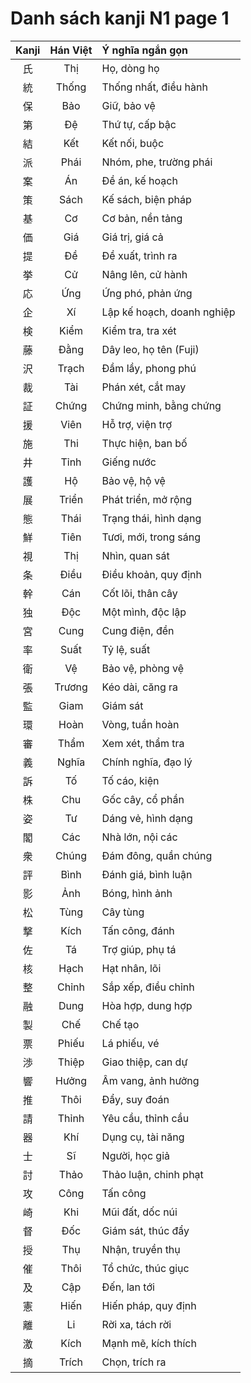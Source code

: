 
# Danh sách kanji N1 page 1

| Kanji | Hán Việt | Ý nghĩa ngắn gọn           |
| :---: | :------: | :------------------------- |
|   氏   |    Thị   | Họ, dòng họ                |
|   統   |   Thống  | Thống nhất, điều hành      |
|   保   |    Bảo   | Giữ, bảo vệ                |
|   第   |    Đệ    | Thứ tự, cấp bậc            |
|   結   |    Kết   | Kết nối, buộc              |
|   派   |   Phái   | Nhóm, phe, trường phái     |
|   案   |    Án    | Đề án, kế hoạch            |
|   策   |   Sách   | Kế sách, biện pháp         |
|   基   |    Cơ    | Cơ bản, nền tảng           |
|   価   |    Giá   | Giá trị, giá cả            |
|   提   |    Đề    | Đề xuất, trình ra          |
|   挙   |    Cử    | Nâng lên, cử hành          |
|   応   |    Ứng   | Ứng phó, phản ứng          |
|   企   |    Xí    | Lập kế hoạch, doanh nghiệp |
|   検   |   Kiểm   | Kiểm tra, tra xét          |
|   藤   |   Đằng   | Dây leo, họ tên (Fuji)     |
|   沢   |   Trạch  | Đầm lầy, phong phú         |
|   裁   |    Tài   | Phán xét, cắt may          |
|   証   |   Chứng  | Chứng minh, bằng chứng     |
|   援   |   Viên   | Hỗ trợ, viện trợ           |
|   施   |    Thi   | Thực hiện, ban bố          |
|   井   |   Tỉnh   | Giếng nước                 |
|   護   |    Hộ    | Bảo vệ, hộ vệ              |
|   展   |   Triển  | Phát triển, mở rộng        |
|   態   |   Thái   | Trạng thái, hình dạng      |
|   鮮   |   Tiên   | Tươi, mới, trong sáng      |
|   視   |    Thị   | Nhìn, quan sát             |
|   条   |   Điều   | Điều khoản, quy định       |
|   幹   |    Cán   | Cốt lõi, thân cây          |
|   独   |    Độc   | Một mình, độc lập          |
|   宮   |   Cung   | Cung điện, đền             |
|   率   |   Suất   | Tỷ lệ, suất                |
|   衛   |    Vệ    | Bảo vệ, phòng vệ           |
|   張   |  Trương  | Kéo dài, căng ra           |
|   監   |   Giam   | Giám sát                   |
|   環   |   Hoàn   | Vòng, tuần hoàn            |
|   審   |   Thẩm   | Xem xét, thẩm tra          |
|   義   |   Nghĩa  | Chính nghĩa, đạo lý        |
|   訴   |    Tố    | Tố cáo, kiện               |
|   株   |    Chu   | Gốc cây, cổ phần           |
|   姿   |    Tư    | Dáng vẻ, hình dạng         |
|   閣   |    Các   | Nhà lớn, nội các           |
|   衆   |   Chúng  | Đám đông, quần chúng       |
|   評   |   Bình   | Đánh giá, bình luận        |
|   影   |    Ảnh   | Bóng, hình ảnh             |
|   松   |   Tùng   | Cây tùng                   |
|   撃   |   Kích   | Tấn công, đánh             |
|   佐   |    Tá    | Trợ giúp, phụ tá           |
|   核   |   Hạch   | Hạt nhân, lõi              |
|   整   |   Chỉnh  | Sắp xếp, điều chỉnh        |
|   融   |   Dung   | Hòa hợp, dung hợp          |
|   製   |    Chế   | Chế tạo                    |
|   票   |   Phiếu  | Lá phiếu, vé               |
|   渉   |   Thiệp  | Giao thiệp, can dự         |
|   響   |   Hưởng  | Âm vang, ảnh hưởng         |
|   推   |   Thôi   | Đẩy, suy đoán              |
|   請   |   Thỉnh  | Yêu cầu, thỉnh cầu         |
|   器   |    Khí   | Dụng cụ, tài năng          |
|   士   |    Sĩ    | Người, học giả             |
|   討   |   Thảo   | Thảo luận, chinh phạt      |
|   攻   |   Công   | Tấn công                   |
|   崎   |    Khi   | Mũi đất, dốc núi           |
|   督   |    Đốc   | Giám sát, thúc đẩy         |
|   授   |    Thụ   | Nhận, truyền thụ           |
|   催   |   Thôi   | Tổ chức, thúc giục         |
|   及   |    Cập   | Đến, lan tới               |
|   憲   |   Hiến   | Hiến pháp, quy định        |
|   離   |    Li    | Rời xa, tách rời           |
|   激   |   Kích   | Mạnh mẽ, kích thích        |
|   摘   |   Trích  | Chọn, trích ra             |

